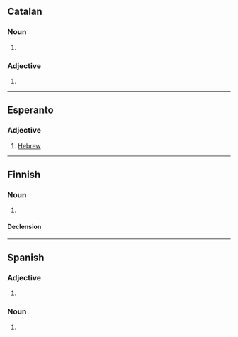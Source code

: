 ==Catalan==

===Noun===
{{ca-noun|f}}

# {{feminine noun of|ca|hebreu}}

===Adjective===
{{head|ca|adjective form}}

# {{feminine singular of|ca|hebreu}}

----

==Esperanto==

===Adjective===
{{eo-head}}

# [[Hebrew]]

----

==Finnish==

===Noun===
{{fi-noun}}

# {{lb|fi|deprecated}} {{alternative spelling of|heprea|lang=fi}}

====Declension====
{{fi-decl-kulkija|n=sg|hebre|a}}

----

==Spanish==

===Adjective===
{{head|es|adjective form}}

# {{es-adj form of|hebreo|f|sg}}

===Noun===
{{es-noun|f|m=hebreo}}

# {{feminine noun of|hebreo|t=Hebrew|lang=es}}